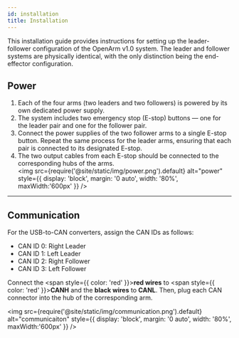 ```yaml
---
id: installation
title: Installation
---
```

This installation guide provides instructions for setting up the leader-follower configuration of the OpenArm v1.0 system. The leader and follower systems are physically identical, with the only distinction being the end-effector configuration.

## Power 
1. Each of the four arms (two leaders and two followers) is powered by its own dedicated power supply.  
2. The system includes two emergency stop (E-stop) buttons — one for the leader pair and one for the follower pair.  
3. Connect the power supplies of the two follower arms to a single E-stop button. Repeat the same process for the leader arms, ensuring that each pair is connected to its designated E-stop.  
4. The two output cables from each E-stop should be connected to the corresponding hubs of the arms.  
<img src={require('@site/static/img/power.png').default} alt="power" style={{ display: 'block', margin: '0 auto', width: '80%', maxWidth:'600px' }} />
---
## Communication
For the USB-to-CAN converters, assign the CAN IDs as follows:  
- CAN ID 0: Right Leader  
- CAN ID 1: Left Leader 
- CAN ID 2: Right Follower  
- CAN ID 3: Left Follower  

Connect the <span style={{ color: 'red' }}>**red wires**</span> to <span style={{ color: 'red' }}>**CANH**</span> and the **black wires** to **CANL**. Then, plug each CAN connector into the hub of the corresponding arm.

<img src={require('@site/static/img/communication.png').default} alt="communicaiton" style={{ display: 'block', margin: '0 auto', width: '80%', maxWidth:'600px' }} />
